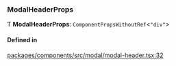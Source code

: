 ### ModalHeaderProps

Ƭ **ModalHeaderProps**: `ComponentPropsWithoutRef`\<`"div"`\>

#### Defined in

[packages/components/src/modal/modal-header.tsx:32](https://github.com/vtex/shoreline/blob/bf9009f50/packages/components/src/modal/modal-header.tsx#L32)
